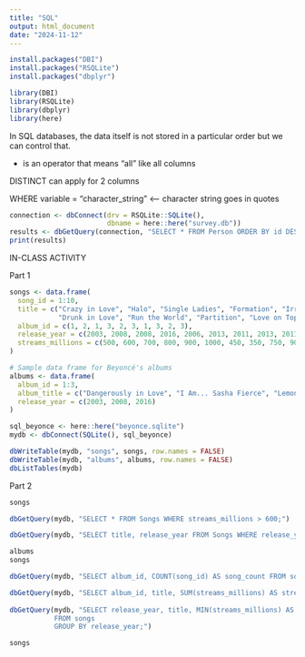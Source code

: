 ```yaml
---
title: "SQL"
output: html_document
date: "2024-11-12"
---
```


```r
install.packages("DBI")
install.packages("RSQLite")
install.packages("dbplyr")

library(DBI)
library(RSQLite)
library(dbplyr)
library(here)
```

In SQL databases, the data itself is not stored in a particular order but we can control that.

* is an operator that means "all" like all columns

DISTINCT can apply for 2 columns

WHERE variable = "character_string" <-- character string goes in quotes

```r
connection <- dbConnect(drv = RSQLite::SQLite(), 
                        dbname = here::here("survey.db"))
results <- dbGetQuery(connection, "SELECT * FROM Person ORDER BY id DESC;")
print(results)
```

IN-CLASS ACTIVITY

Part 1

```r
songs <- data.frame(
  song_id = 1:10,
  title = c("Crazy in Love", "Halo", "Single Ladies", "Formation", "Irreplaceable", 
            "Drunk in Love", "Run the World", "Partition", "Love on Top", "Sorry"),
  album_id = c(1, 2, 1, 3, 2, 3, 1, 3, 2, 3),
  release_year = c(2003, 2008, 2008, 2016, 2006, 2013, 2011, 2013, 2011, 2016),
  streams_millions = c(500, 600, 700, 800, 900, 1000, 450, 350, 750, 900)
)

# Sample data frame for Beyoncé's albums
albums <- data.frame(
  album_id = 1:3,
  album_title = c("Dangerously in Love", "I Am... Sasha Fierce", "Lemonade"),
  release_year = c(2003, 2008, 2016)
)
```

```r
sql_beyonce <- here::here("beyonce.sqlite")
mydb <- dbConnect(SQLite(), sql_beyonce)

dbWriteTable(mydb, "songs", songs, row.names = FALSE)
dbWriteTable(mydb, "albums", albums, row.names = FALSE)
dbListTables(mydb)
```

Part 2  

```r
songs

dbGetQuery(mydb, "SELECT * FROM Songs WHERE streams_millions > 600;")

dbGetQuery(mydb, "SELECT title, release_year FROM Songs WHERE release_year > 2010")

albums
songs

dbGetQuery(mydb, "SELECT album_id, COUNT(song_id) AS song_count FROM songs GROUP BY album_id;")

dbGetQuery(mydb, "SELECT album_id, title, SUM(streams_millions) AS stream_count FROM songs GROUP BY album_id;")
           
dbGetQuery(mydb, "SELECT release_year, title, MIN(streams_millions) AS least_streams 
           FROM songs 
           GROUP BY release_year;")

songs
```

